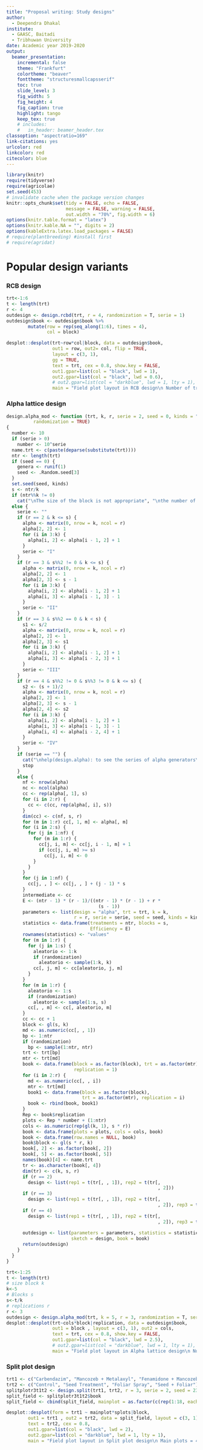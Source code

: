 ```yaml
---
title: "Proposal writing: Study designs" 
author:   
  - Deependra Dhakal 
institute:   
  - GAASC, Baitadi
  - Tribhuwan University 
date: Academic year 2019-2020 
output:   
  beamer_presentation:  
    incremental: false  
    theme: "Frankfurt"  
    colortheme: "beaver"  
    fonttheme: "structuresmallcapsserif"
    toc: true   
    slide_level: 3
    fig_width: 5  
    fig_height: 4  
    fig_caption: true  
    highlight: tango
    keep_tex: true
    # includes:
    #   in_header: beamer_header.tex
classoption: "aspectratio=169"
link-citations: yes  
urlcolor: red  
linkcolor: red  
citecolor: blue
---
```


```r
library(knitr)
require(tidyverse)
require(agricolae)
set.seed(453)
# invalidate cache when the package version changes
knitr::opts_chunk$set(tidy = FALSE, echo = FALSE, 
                      message = FALSE, warning = FALSE,
                      out.width = "70%", fig.width = 6)
options(knitr.table.format = "latex")
options(knitr.kable.NA = "", digits = 2)
options(kableExtra.latex.load_packages = FALSE)
# require(plantbreeding) #install first
# require(agridat)
```

# Popular design variants

### RCB design

```r
trt<-1:6
t <- length(trt)
r <- 4
outdesign <- design.rcbd(trt, r = 4, randomization = T, serie = 1)
outdesign$book <- outdesign$book %>% 
        mutate(row = rep(seq_along(1:6), times = 4),
               col = block)

desplot::desplot(trt~row*col|block, data = outdesign$book, 
                 out1 = row, out2= col, flip = TRUE,
                 layout = c(3, 1), 
                 gg = TRUE,
                 text = trt, cex = 0.8, show.key = FALSE,
                 out1.gpar=list(col = "black", lwd = 1), 
                 out2.gpar=list(col = "black", lwd = 0.6),
                 # out2.gpar=list(col = "darkblue", lwd = 1, lty = 1), 
                 main = "Field plot layout in RCB design\n Number of treatments = 6, Replication = 4")

```

### Alpha lattice design

```r
design.alpha_mod <- function (trt, k, r, serie = 2, seed = 0, kinds = "Super-Duper", 
          randomization = TRUE) 
{
  number <- 10
  if (serie > 0) 
    number <- 10^serie
  name.trt <- c(paste(deparse(substitute(trt))))
  ntr <- length(trt)
  if (seed == 0) {
    genera <- runif(1)
    seed <- .Random.seed[3]
  }
  set.seed(seed, kinds)
  s <- ntr/k
  if (ntr%%k != 0) 
    cat("\nThe size of the block is not appropriate", "\nthe number of treatments must be multiple of k (size block) \n")
  else {
    serie <- ""
    if (r == 2 & k <= s) {
      alpha <- matrix(0, nrow = k, ncol = r)
      alpha[2, 2] <- 1
      for (i in 3:k) {
        alpha[i, 2] <- alpha[i - 1, 2] + 1
      }
      serie <- "I"
    }
    if (r == 3 & s%%2 != 0 & k <= s) {
      alpha <- matrix(0, nrow = k, ncol = r)
      alpha[2, 2] <- 1
      alpha[2, 3] <- s - 1
      for (i in 3:k) {
        alpha[i, 2] <- alpha[i - 1, 2] + 1
        alpha[i, 3] <- alpha[i - 1, 3] - 1
      }
      serie <- "II"
    }
    if (r == 3 & s%%2 == 0 & k < s) {
      s1 <- s/2
      alpha <- matrix(0, nrow = k, ncol = r)
      alpha[2, 2] <- 1
      alpha[2, 3] <- s1
      for (i in 3:k) {
        alpha[i, 2] <- alpha[i - 1, 2] + 1
        alpha[i, 3] <- alpha[i - 2, 3] + 1
      }
      serie <- "III"
    }
    if (r == 4 & s%%2 != 0 & s%%3 != 0 & k <= s) {
      s2 <- (s + 1)/2
      alpha <- matrix(0, nrow = k, ncol = r)
      alpha[2, 2] <- 1
      alpha[2, 3] <- s - 1
      alpha[2, 4] <- s2
      for (i in 3:k) {
        alpha[i, 2] <- alpha[i - 1, 2] + 1
        alpha[i, 3] <- alpha[i - 1, 3] - 1
        alpha[i, 4] <- alpha[i - 2, 4] + 1
      }
      serie <- "IV"
    }
    if (serie == "") {
      cat("\nhelp(design.alpha): to see the series of alpha generators\n")
      stop
    }
    else {
      nf <- nrow(alpha)
      nc <- ncol(alpha)
      cc <- rep(alpha[, 1], s)
      for (i in 2:r) {
        cc <- c(cc, rep(alpha[, i], s))
      }
      dim(cc) <- c(nf, s, r)
      for (m in 1:r) cc[, 1, m] <- alpha[, m]
      for (i in 2:s) {
        for (j in 1:nf) {
          for (m in 1:r) {
            cc[j, i, m] <- cc[j, i - 1, m] + 1
            if (cc[j, i, m] >= s) 
              cc[j, i, m] <- 0
          }
        }
      }
      for (j in 1:nf) {
        cc[j, , ] <- cc[j, , ] + (j - 1) * s
      }
      intermediate <- cc
      E <- (ntr - 1) * (r - 1)/((ntr - 1) * (r - 1) + r * 
                                  (s - 1))
      parameters <- list(design = "alpha", trt = trt, k = k, 
                         r = r, serie = serie, seed = seed, kinds = kinds)
      statistics <- data.frame(treatments = ntr, blocks = s, 
                               Efficiency = E)
      rownames(statistics) <- "values"
      for (m in 1:r) {
        for (j in 1:s) {
          aleatorio <- 1:k
          if (randomization) 
            aleatorio <- sample(1:k, k)
          cc[, j, m] <- cc[aleatorio, j, m]
        }
      }
      for (m in 1:r) {
        aleatorio <- 1:s
        if (randomization) 
          aleatorio <- sample(1:s, s)
        cc[, , m] <- cc[, aleatorio, m]
      }
      cc <- cc + 1
      block <- gl(s, k)
      md <- as.numeric(cc[, , 1])
      bp <- 1:ntr
      if (randomization) 
        bp <- sample(1:ntr, ntr)
      trt <- trt[bp]
      mtr <- trt[md]
      book <- data.frame(block = as.factor(block), trt = as.factor(mtr), 
                         replication = 1)
      for (i in 2:r) {
        md <- as.numeric(cc[, , i])
        mtr <- trt[md]
        book1 <- data.frame(block = as.factor(block), 
                            trt = as.factor(mtr), replication = i)
        book <- rbind(book, book1)
      }
      Rep <- book$replication
      plots <- Rep * number + (1:ntr)
      cols <- as.numeric(rep(gl(k, 1), s * r))
      book <- data.frame(plots = plots, cols = cols, book)
      book <- data.frame(row.names = NULL, book)
      book$block <- gl(s * r, k)
      book[, 2] <- as.factor(book[, 2])
      book[, 5] <- as.factor(book[, 5])
      names(book)[4] <- name.trt
      tr <- as.character(book[, 4])
      dim(tr) <- c(k, s, r)
      if (r == 2) 
        design <- list(rep1 = t(tr[, , 1]), rep2 = t(tr[, 
                                                        , 2]))
      if (r == 3) 
        design <- list(rep1 = t(tr[, , 1]), rep2 = t(tr[, 
                                                        , 2]), rep3 = t(tr[, , 3]))
      if (r == 4) 
        design <- list(rep1 = t(tr[, , 1]), rep2 = t(tr[, 
                                                        , 2]), rep3 = t(tr[, , 3]), rep4 = t(tr[, , 
                                                                                                4]))
      outdesign <- list(parameters = parameters, statistics = statistics, 
                        sketch = design, book = book)
      return(outdesign)
    }
  }
}
```


```r
trt<-1:25
t <- length(trt)
# size block k
k<-5
# Blocks s
s<-t/k
# replications r
r <- 3
outdesign <- design.alpha_mod(trt, k = 5, r = 3, randomization = T, serie = 1)
desplot::desplot(trt~cols*block|replication, data = outdesign$book, 
                 out1 = block , layout = c(3, 1), out2 = cols,
                 text = trt, cex = 0.8, show.key = FALSE,
                 out1.gpar=list(col = "black", lwd = 2.5), 
                 # out2.gpar=list(col = "darkblue", lwd = 1, lty = 1), 
                 main = "Field plot layout in Alpha lattice design\n Number of treatments = 25, Block size = 6, Replication = 3")

```

### Split plot design

```r
trt1 <- c("Carbendazim", "Mancozeb + Metalaxyl", "Fenamidone + Mancozeb", "Propiconazole", "Trichoderma", "Fenamidone")
trt2 <- c("Control", "Seed Treatment", "Foliar Spray", "Seed + Foliar")
splitplotr3t1t2 <- design.split(trt1, trt2, r = 3, serie = 2, seed = 234)
split_field <- splitplotr3t1t2$book
split_field <- cbind(split_field, mainplot = as.factor(c(rep(1:18, each = 4))))

desplot::desplot(form = trt1 ~ mainplot*splots|block, 
        out1 = trt1 , out2 = trt2, data = split_field, layout = c(3, 1),
        text = trt2, cex = 0.8, 
        out1.gpar=list(col = "black", lwd = 2), 
        out2.gpar=list(col = "darkblue", lwd = 1, lty = 1), 
        main = "Field plot layout in Split plot design\n Main plots = 4, Sub plots = 6, Replication = 3")
```
